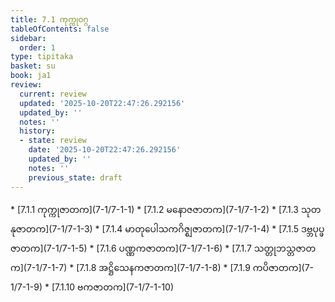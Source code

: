 ```yaml
---
title: 7.1 ကုက္ကုဝဂ္ဂ
tableOfContents: false
sidebar:
  order: 1
type: tipitaka
basket: su
book: ja1
review:
  current: review
  updated: '2025-10-20T22:47:26.292156'
  updated_by: ''
  notes: ''
  history:
  - state: review
    date: '2025-10-20T22:47:26.292156'
    updated_by: ''
    notes: ''
    previous_state: draft
---
```



<DynamicBreadcrumb />


<ReviewStatus review={frontmatter.review} showDetails={true} />

<HypothesisAnnotation frontmatter={frontmatter} />



<TableOfContents book="ja1" section="7.1">
* [7.1.1 ကုက္ကုဇာတက](7-1/7-1-1)
* [7.1.2 မနောဇဇာတက](7-1/7-1-2)
* [7.1.3 သုတနုဇာတက](7-1/7-1-3)
* [7.1.4 မာတုပေါသကဂိဇ္ဈဇာတက](7-1/7-1-4)
* [7.1.5 ဒဗ္ဘပုပ္ဖဇာတက](7-1/7-1-5)
* [7.1.6 ပဏ္ဏကဇာတက](7-1/7-1-6)
* [7.1.7 သတ္တုဘသ္တဇာတက](7-1/7-1-7)
* [7.1.8 အဋ္ဌိသေနကဇာတက](7-1/7-1-8)
* [7.1.9 ကပိဇာတက](7-1/7-1-9)
* [7.1.10 ဗကဇာတက](7-1/7-1-10)
</TableOfContents>